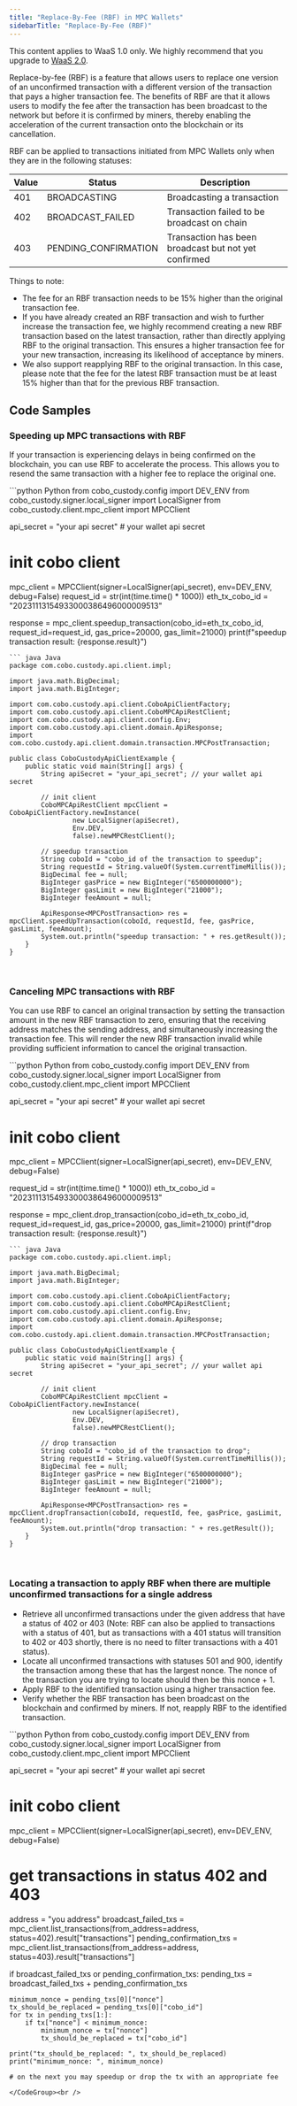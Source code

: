 ```yaml
---
title: "Replace-By-Fee (RBF) in MPC Wallets"
sidebarTitle: "Replace-By-Fee (RBF)"
---
```

<Note>This content applies to WaaS 1.0 only. We highly recommend that you upgrade to [WaaS 2.0](/v2/guides/overview/introduction).</Note>

Replace-by-fee (RBF) is a feature that allows users to replace one version of an unconfirmed transaction with a different version of the transaction that pays a higher transaction fee.
The benefits of RBF are that it allows users to modify the fee after the transaction has been broadcast to the network but before it is confirmed by miners,
thereby enabling the acceleration of the current transaction onto the blockchain or its cancellation.

RBF can be applied to transactions initiated from MPC Wallets only when they are in the following statuses:

| Value | Status | Description |
| ----------- | ----------- | ----------- |
| 401| BROADCASTING | Broadcasting a transaction |
| 402| BROADCAST_FAILED | Transaction failed to be broadcast on chain |
| 403| PENDING_CONFIRMATION | Transaction has been broadcast but not yet confirmed  |

Things to note:
  - The fee for an RBF transaction needs to be 15% higher than the original transaction fee.
  - If you have already created an RBF transaction and wish to further increase the transaction fee, we highly recommend creating a new RBF transaction based on the latest transaction, rather than directly applying RBF to the original transaction.
    This ensures a higher transaction fee for your new transaction, increasing its likelihood of acceptance by miners.
  - We also support reapplying RBF to the original transaction. In this case, please note that the fee for the latest RBF transaction must be at least 15% higher than that for the previous RBF transaction.


## Code Samples

### Speeding up MPC transactions with RBF

If your transaction is experiencing delays in being confirmed on the blockchain, you can use RBF to accelerate the process.
This allows you to resend the same transaction with a higher fee to replace the original one.

<CodeGroup>
```python Python
from cobo_custody.config import DEV_ENV
from cobo_custody.signer.local_signer import LocalSigner
from cobo_custody.client.mpc_client import MPCClient

api_secret = "your api secret"  # your wallet api secret

# init cobo client
mpc_client = MPCClient(signer=LocalSigner(api_secret), env=DEV_ENV, debug=False)
request_id = str(int(time.time() * 1000))
eth_tx_cobo_id = "20231113154933000386496000009513"

response = mpc_client.speedup_transaction(cobo_id=eth_tx_cobo_id, request_id=request_id,                                                  gas_price=20000, gas_limit=21000)
print(f"speedup transaction result: {response.result}")
```
``` java Java
package com.cobo.custody.api.client.impl;

import java.math.BigDecimal;
import java.math.BigInteger;

import com.cobo.custody.api.client.CoboApiClientFactory;
import com.cobo.custody.api.client.CoboMPCApiRestClient;
import com.cobo.custody.api.client.config.Env;
import com.cobo.custody.api.client.domain.ApiResponse;
import com.cobo.custody.api.client.domain.transaction.MPCPostTransaction;

public class CobоCustodyApiClientExample {
    public static void main(String[] args) {
        String apiSecret = "your_api_secret"; // your wallet api secret

        // init client
        CoboMPCApiRestClient mpcClient = CoboApiClientFactory.newInstance(
                new LocalSigner(apiSecret),
                Env.DEV,
                false).newMPCRestClient();

        // speedup transaction
        String coboId = "cobo_id of the transaction to speedup";
        String requestId = String.valueOf(System.currentTimeMillis());
        BigDecimal fee = null;
        BigInteger gasPrice = new BigInteger("6500000000");
        BigInteger gasLimit = new BigInteger("21000");
        BigInteger feeAmount = null;

        ApiResponse<MPCPostTransaction> res = mpcClient.speedUpTransaction(coboId, requestId, fee, gasPrice, gasLimit, feeAmount);
        System.out.println("speedup transaction: " + res.getResult());
    }
}
```
</CodeGroup><br />

### Canceling MPC transactions with RBF
You can use RBF to cancel an original transaction by setting the transaction amount in the new RBF transaction to zero, ensuring that the receiving address matches the sending address, and simultaneously increasing the transaction fee.
This will render the new RBF transaction invalid while providing sufficient information to cancel the original transaction.

<CodeGroup>
```python Python
from cobo_custody.config import DEV_ENV
from cobo_custody.signer.local_signer import LocalSigner
from cobo_custody.client.mpc_client import MPCClient

api_secret = "your api secret"  # your wallet api secret

# init cobo client
mpc_client = MPCClient(signer=LocalSigner(api_secret), env=DEV_ENV, debug=False)

request_id = str(int(time.time() * 1000))
eth_tx_cobo_id = "20231113154933000386496000009513"

response = mpc_client.drop_transaction(cobo_id=eth_tx_cobo_id, request_id=request_id,                                                  gas_price=20000, gas_limit=21000)
print(f"drop transaction result: {response.result}")
```
``` java Java
package com.cobo.custody.api.client.impl;

import java.math.BigDecimal;
import java.math.BigInteger;

import com.cobo.custody.api.client.CoboApiClientFactory;
import com.cobo.custody.api.client.CoboMPCApiRestClient;
import com.cobo.custody.api.client.config.Env;
import com.cobo.custody.api.client.domain.ApiResponse;
import com.cobo.custody.api.client.domain.transaction.MPCPostTransaction;

public class CobоCustodyApiClientExample {
    public static void main(String[] args) {
        String apiSecret = "your_api_secret"; // your wallet api secret

        // init client
        CoboMPCApiRestClient mpcClient = CoboApiClientFactory.newInstance(
                new LocalSigner(apiSecret),
                Env.DEV,
                false).newMPCRestClient();

        // drop transaction
        String coboId = "cobo_id of the transaction to drop";
        String requestId = String.valueOf(System.currentTimeMillis());
        BigDecimal fee = null;
        BigInteger gasPrice = new BigInteger("6500000000");
        BigInteger gasLimit = new BigInteger("21000");
        BigInteger feeAmount = null;

        ApiResponse<MPCPostTransaction> res = mpcClient.dropTransaction(coboId, requestId, fee, gasPrice, gasLimit, feeAmount);
        System.out.println("drop transaction: " + res.getResult());
    }
}
```
</CodeGroup><br />

### Locating a transaction to apply RBF when there are multiple unconfirmed transactions for a single address
 - Retrieve all unconfirmed transactions under the given address that have a status of 402 or 403 (Note: RBF can also be applied to transactions with a status of 401, but as transactions with a 401 status will transition to 402 or 403 shortly, there is no need to filter transactions with a 401 status).
 - Locate all unconfirmed transactions with statuses 501 and 900, identify the transaction among these that has the largest nonce. The nonce of the transaction you are trying to locate should then be this nonce + 1.
 - Apply RBF to the identified transaction using a higher transaction fee.
 - Verify whether the RBF transaction has been broadcast on the blockchain and confirmed by miners. If not, reapply RBF to the identified transaction.

<CodeGroup>
```python Python
from cobo_custody.config import DEV_ENV
from cobo_custody.signer.local_signer import LocalSigner
from cobo_custody.client.mpc_client import MPCClient

api_secret = "your api secret"  # your wallet api secret

# init cobo client
mpc_client = MPCClient(signer=LocalSigner(api_secret), env=DEV_ENV, debug=False)

# get transactions in status 402 and 403
address = "you address"
broadcast_failed_txs = mpc_client.list_transactions(from_address=address, status=402).result["transactions"]
pending_confirmation_txs = mpc_client.list_transactions(from_address=address, status=403).result["transactions"]

if broadcast_failed_txs or pending_confirmation_txs:
    pending_txs = broadcast_failed_txs + pending_confirmation_txs

    minimum_nonce = pending_txs[0]["nonce"]
    tx_should_be_replaced = pending_txs[0]["cobo_id"]
    for tx in pending_txs[1:]:
        if tx["nonce"] < minimum_nonce:
            minimum_nonce = tx["nonce"]
            tx_should_be_replaced = tx["cobo_id"]

    print("tx_should_be_replaced: ", tx_should_be_replaced)
    print("minimum_nonce: ", minimum_nonce)

    # on the next you may speedup or drop the tx with an appropriate fee
```
</CodeGroup><br />
